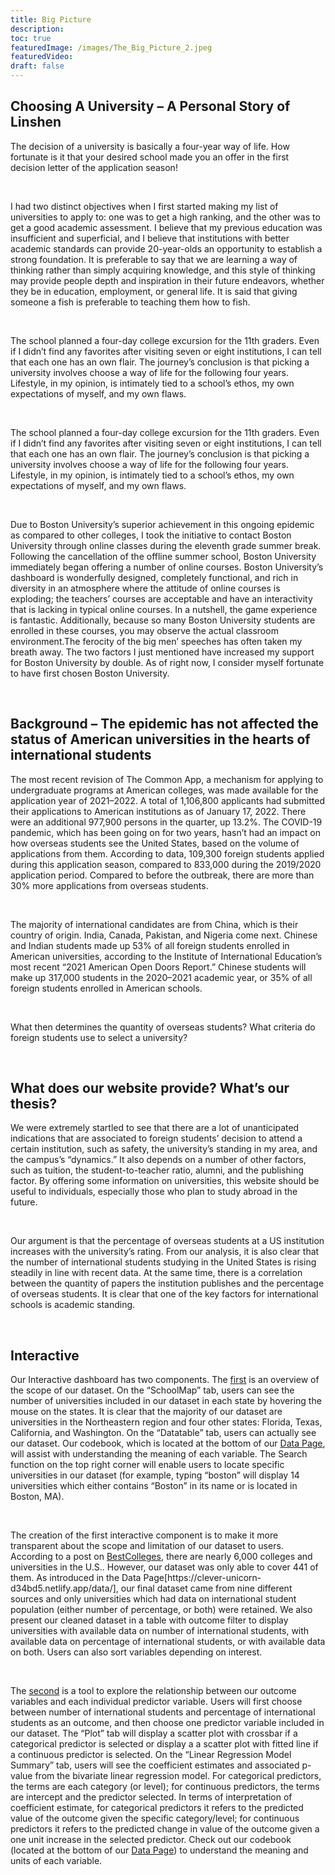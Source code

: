 ```yaml
---
title: Big Picture
description:
toc: true
featuredImage: /images/The_Big_Picture_2.jpeg
featuredVideo:
draft: false
---
```


## Choosing A University -- A Personal Story of Linshen

The decision of a university is basically a four-year way of life. How fortunate is it that your desired school made you an offer in the first decision letter of the application season!

<br>

I had two distinct objectives when I first started making my list of universities to apply to: one was to get a high ranking, and the other was to get a good academic assessment. I believe that my previous education was insufficient and superficial, and I believe that institutions with better academic standards can provide 20-year-olds an opportunity to establish a strong foundation. It is preferable to say that we are learning a way of thinking rather than simply acquiring knowledge, and this style of thinking may provide people depth and inspiration in their future endeavors, whether they be in education, employment, or general life. It is said that giving someone a fish is preferable to teaching them how to fish.

<br>

The school planned a four-day college excursion for the 11th graders. Even if I didn't find any favorites after visiting seven or eight institutions, I can tell that each one has an own flair. The journey's conclusion is that picking a university involves choose a way of life for the following four years. Lifestyle, in my opinion, is intimately tied to a school's ethos, my own expectations of myself, and my own flaws.

<br>

The school planned a four-day college excursion for the 11th graders. Even if I didn't find any favorites after visiting seven or eight institutions, I can tell that each one has an own flair. The journey's conclusion is that picking a university involves choose a way of life for the following four years. Lifestyle, in my opinion, is intimately tied to a school's ethos, my own expectations of myself, and my own flaws.

<br>

Due to Boston University's superior achievement in this ongoing epidemic as compared to other colleges, I took the initiative to contact Boston University through online classes during the eleventh grade summer break. Following the cancellation of the offline summer school, Boston University immediately began offering a number of online courses. Boston University's dashboard is wonderfully designed, completely functional, and rich in diversity in an atmosphere where the attitude of online courses is exploding; the teachers' courses are acceptable and have an interactivity that is lacking in typical online courses. In a nutshell, the game experience is fantastic. Additionally, because so many Boston University students are enrolled in these courses, you may observe the actual classroom environment.The ferocity of the big men' speeches has often taken my breath away. The two factors I just mentioned have increased my support for Boston University by double. As of right now, I consider myself fortunate to have first chosen Boston University.

<br>


## Background -- The epidemic has not affected the status of American universities in the hearts of international students

The most recent revision of The Common App, a mechanism for applying to undergraduate programs at American colleges, was made available for the application year of 2021–2022. A total of 1,106,800 applicants had submitted their applications to American institutions as of January 17, 2022. There were an additional 977,900 persons in the quarter, up 13.2%.
The COVID-19 pandemic, which has been going on for two years, hasn't had an impact on how overseas students see the United States, based on the volume of applications from them. According to data, 109,300 foreign students applied during this application season, compared to 833,000 during the 2019/2020 application period. Compared to before the outbreak, there are more than 30% more applications from overseas students.

<br>

The majority of international candidates are from China, which is their country of origin. India, Canada, Pakistan, and Nigeria come next. Chinese and Indian students made up 53% of all foreign students enrolled in American universities, according to the Institute of International Education's most recent "2021 American Open Doors Report." Chinese students will make up 317,000 students in the 2020–2021 academic year, or 35% of all foreign students enrolled in American schools.

<br>

What then determines the quantity of overseas students? What criteria do foreign students use to select a university?

<br>


## What does our website provide? What's our thesis?

We were extremely startled to see that there are a lot of unanticipated indications that are associated to foreign students' decision to attend a certain institution, such as safety, the university's standing in my area, and the campus's "dynamics." It also depends on a number of other factors, such as tuition, the student-to-teacher ratio, alumni, and the publishing factor. By offering some information on universities, this website should be useful to individuals, especially those who plan to study abroad in the future.

<br>

Our argument is that the percentage of overseas students at a US institution increases with the university's rating. From our analysis, it is also clear that the number of international students studying in the United States is rising steadily in line with recent data. At the same time, there is a correlation between the quantity of papers the institution publishes and the percentage of overseas students. It is clear that one of the key factors for international schools is academic standing.

<br>

## Interactive


Our Interactive dashboard has two components. The [first](https://d63xhp-zeshi-wu.shinyapps.io/SchoolData/) is an overview of the scope of our dataset. On the "SchoolMap" tab, users can see the number of universities included in our dataset in each state by hovering the mouse on the states. It is clear that the majority of our dataset are universities in the Northeastern region and four other states: Florida, Texas, California, and Washington. On the "Datatable" tab, users can actually see our dataset. Our codebook, which is located at the bottom of our [Data Page](https://clever-unicorn-d34bd5.netlify.app/data/), will assist with understanding the meaning of each variable. The Search function on the top right corner will enable users to locate specific universities in our dataset (for example, typing "boston" will display 14 universities which either contains "Boston" in its name or is located in Boston, MA).  

<br>

The creation of the first interactive component is to make it more transparent about the scope and limitation of our dataset to users. According to a post on [BestColleges](https://www.bestcolleges.com/blog/how-many-colleges-in-us/), there are nearly 6,000 colleges and universities in the U.S.. However, our dataset was only able to cover 441 of them. As introduced in the Data Page[https://clever-unicorn-d34bd5.netlify.app/data/], our final dataset came from nine different sources and only universities which had data on international student population (either number of percentage, or both) were retained. We also present our cleaned dataset in a table with outcome filter to display universities with available data on number of international students, with available data on percentage of international students, or with available data on both. Users can also sort variables depending on interest. 

<br>

The [second](https://b6vqbw-yawei-huang.shinyapps.io/FinalProjectApp/) is a tool to explore the relationship between our outcome variables and each individual predictor variable.  Users will first choose between number of international students and percentage of international students as an outcome, and then choose one predictor variable included in our dataset. The “Plot” tab will display a scatter plot with crossbar if a categorical predictor is selected or display a a scatter plot with fitted line if a continuous predictor is selected. On the “Linear Regression Model Summary” tab, users will see the coefficient estimates and associated p-value from the bivariate linear regression model. For categorical predictors, the terms are each category (or level); for continuous predictors, the terms are intercept and the predictor selected. In terms of interpretation of coefficient estimate, for categorical predictors it refers to the predicted value of the outcome given the specific category/level; for continuous predictors it refers to the predicted change in value of the outcome given a one unit increase in the selected predictor. Check out our codebook (located at the bottom of our [Data Page](https://clever-unicorn-d34bd5.netlify.app/data/)) to understand the meaning and units of each variable.







